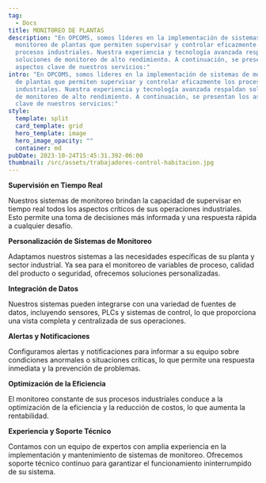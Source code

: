 ```yaml
---
tag:
  - Docs
title: MONITOREO DE PLANTAS
description: "En OPCOMS, somos líderes en la implementación de sistemas de
  monitoreo de plantas que permiten supervisar y controlar eficazmente los
  procesos industriales. Nuestra experiencia y tecnología avanzada respaldan
  soluciones de monitoreo de alto rendimiento. A continuación, se presentan los
  aspectos clave de nuestros servicios:"
intro: "En OPCOMS, somos líderes en la implementación de sistemas de monitoreo
  de plantas que permiten supervisar y controlar eficazmente los procesos
  industriales. Nuestra experiencia y tecnología avanzada respaldan soluciones
  de monitoreo de alto rendimiento. A continuación, se presentan los aspectos
  clave de nuestros servicios:"
style:
  template: split
  card_template: grid
  hero_template: image
  hero_image_opacity: ""
  container: md
pubDate: 2023-10-24T15:45:31.392-06:00
thumbnail: /src/assets/trabajadores-control-habitacion.jpg
---
```

**Supervisión en Tiempo Real**

Nuestros sistemas de monitoreo brindan la capacidad de supervisar en tiempo real todos los aspectos críticos de sus operaciones industriales. Esto permite una toma de decisiones más informada y una respuesta rápida a cualquier desafío.

**Personalización de Sistemas de Monitoreo**

Adaptamos nuestros sistemas a las necesidades específicas de su planta y sector industrial. Ya sea para el monitoreo de variables de proceso, calidad del producto o seguridad, ofrecemos soluciones personalizadas.

**Integración de Datos**

Nuestros sistemas pueden integrarse con una variedad de fuentes de datos, incluyendo sensores, PLCs y sistemas de control, lo que proporciona una vista completa y centralizada de sus operaciones.

**Alertas y Notificaciones**

Configuramos alertas y notificaciones para informar a su equipo sobre condiciones anormales o situaciones críticas, lo que permite una respuesta inmediata y la prevención de problemas.

**Optimización de la Eficiencia**

El monitoreo constante de sus procesos industriales conduce a la optimización de la eficiencia y la reducción de costos, lo que aumenta la rentabilidad.

**Experiencia y Soporte Técnico**

Contamos con un equipo de expertos con amplia experiencia en la implementación y mantenimiento de sistemas de monitoreo. Ofrecemos soporte técnico continuo para garantizar el funcionamiento ininterrumpido de su sistema.




